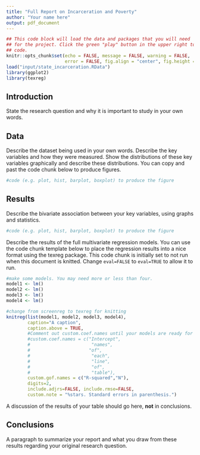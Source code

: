 ```yaml
---
title: "Full Report on Incarceration and Poverty"
author: "Your name here"
output: pdf_document
---
```


```r
## This code block will load the data and packages that you will need
## for the project. Click the green "play" button in the upper right to run this
## code.
knitr::opts_chunk$set(echo = FALSE, message = FALSE, warning = FALSE, 
                      error = FALSE, fig.align = "center", fig.height = 4)
load("input/state_incarceration.RData")
library(ggplot2)
library(texreg)
```

## Introduction

State the research question and why it is important to study in your own words.

## Data

Describe the dataset being used in your own words. Describe the key variables and how they were measured. Show the distributions of these key variables graphically and describe these distributions. You can copy and past the code chunk below to produce figures.

```r
#code (e.g. plot, hist, barplot, boxplot) to produce the figure
```

## Results

Describe the bivariate association between your key variables, using graphs and statistics.

```r
#code (e.g. plot, hist, barplot, boxplot) to produce the figure
```

Describe the results of the full multivariate regression models. You can use the code chunk template below to place the regression results into a nice format using the texreg package. This code chunk is initially set to not run when this document is knitted. Change `eval=FALSE` to `eval=TRUE` to allow it to run. 

```r
#make some models. You may need more or less than four. 
model1 <- lm()
model2 <- lm()
model3 <- lm()
model4 <- lm()

#change from screenreg to texreg for knitting
knitreg(list(model1, model2, model3, model4),
        caption="A caption",
        caption.above = TRUE,
        #Comment out custom.coef.names until your models are ready for knitting
        #custom.coef.names = c("Intercept",
        #                       "names",
        #                      "of",
        #                       "each",
        #                       "line",
        #                       "of",
        #                       "table"),
        custom.gof.names = c("R-squared","N"),
        digits=2,
        include.adjrs=FALSE, include.rmse=FALSE,
        custom.note = "%stars. Standard errors in parenthesis.")
```

A discussion of the results of your table should go here, **not** in conclusions. 

## Conclusions

A paragraph to summarize your report and what you draw from these results regarding your original research question.
